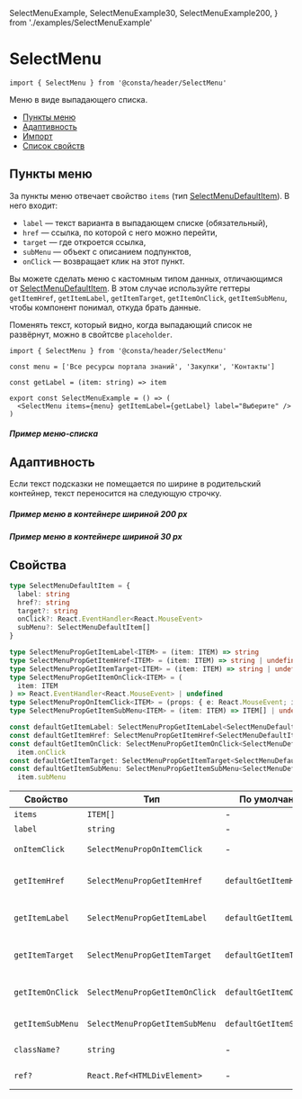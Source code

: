   SelectMenuExample,
  SelectMenuExample30,
  SelectMenuExample200,
} from './examples/SelectMenuExample'

# SelectMenu

```tsx
import { SelectMenu } from '@consta/header/SelectMenu'
```

Меню в виде выпадающего списка.

- [Пункты меню](#пункты-меню)
- [Адаптивность](#адаптивность)
- [Импорт](#импорт)
- [Список свойств](#свойства)

## Пункты меню

За пункты меню отвечает свойство `items` (тип [SelectMenuDefaultItem](#свойства)). В него входит:

- `label` — текст варианта в выпадающем списке (обязательный),
- `href` — ссылка, по которой с него можно перейти,
- `target` — где откроется ссылка,
- `subMenu` — объект с описанием подпунктов,
- `onClick` — возвращает клик на этот пункт.

Вы можете сделать меню с кастомным типом данных, отличающимся от [SelectMenuDefaultItem](#свойства).
В этом случае используйте геттеры
`getItemHref`, `getItemLabel`, `getItemTarget`, `getItemOnClick`, `getItemSubMenu`,
чтобы компонент понимал, откуда брать данные.

Поменять текст, который видно, когда выпадающий список не развёрнут, можно в свойтсве `placeholder`.

```tsx
import { SelectMenu } from '@consta/header/SelectMenu'

const menu = ['Все ресурсы портала знаний', 'Закупки', 'Контакты']

const getLabel = (item: string) => item

export const SelectMenuExample = () => (
  <SelectMenu items={menu} getItemLabel={getLabel} label="Выберите" />
)
```

##### Пример меню-списка

<SelectMenuExample />

## Адаптивность

Если текст подсказки не помещается по ширине в родительский контейнер, текст переносится на следующую строчку.

##### Пример меню в контейнере шириной 200 px

<SelectMenuExample200 />

##### Пример меню в контейнере шириной 30 px

<SelectMenuExample30 />

## Свойства

```ts
type SelectMenuDefaultItem = {
  label: string
  href?: string
  target?: string
  onClick?: React.EventHandler<React.MouseEvent>
  subMenu?: SelectMenuDefaultItem[]
}

type SelectMenuPropGetItemLabel<ITEM> = (item: ITEM) => string
type SelectMenuPropGetItemHref<ITEM> = (item: ITEM) => string | undefined
type SelectMenuPropGetItemTarget<ITEM> = (item: ITEM) => string | undefined
type SelectMenuPropGetItemOnClick<ITEM> = (
  item: ITEM
) => React.EventHandler<React.MouseEvent> | undefined
type SelectMenuPropOnItemClick<ITEM> = (props: { e: React.MouseEvent; item: ITEM }) => void
type SelectMenuPropGetItemSubMenu<ITEM> = (item: ITEM) => ITEM[] | undefined

const defaultGetItemLabel: SelectMenuPropGetItemLabel<SelectMenuDefaultItem> = item => item.label
const defaultGetItemHref: SelectMenuPropGetItemHref<SelectMenuDefaultItem> = item => item.href
const defaultGetItemOnClick: SelectMenuPropGetItemOnClick<SelectMenuDefaultItem> = item =>
  item.onClick
const defaultGetItemTarget: SelectMenuPropGetItemTarget<SelectMenuDefaultItem> = item => item.target
const defaultGetItemSubMenu: SelectMenuPropGetItemSubMenu<SelectMenuDefaultItem> = item =>
  item.subMenu
```

| Свойство         | Тип                            | По умолчанию            | Описание                                       |
| ---------------- | ------------------------------ | ----------------------- | ---------------------------------------------- |
| `items`          | `ITEM[]`                       | -                       | Элементы                                       |
| `label`          | `string`                       | -                       | Надпись                                        |
| `onItemClick`    | `SelectMenuPropOnItemClick`    | -                       | Функция клика по элементу                      |
| `getItemHref`    | `SelectMenuPropGetItemHref`    | `defaultGetItemHref`    | Функция для определения `href` элемента        |
| `getItemLabel`   | `SelectMenuPropGetItemLabel`   | `defaultGetItemLabel`   | Функция для определения заголовка элемента     |
| `getItemTarget`  | `SelectMenuPropGetItemTarget`  | `defaultGetItemTarget`  | Функция для определения `target` элемента      |
| `getItemOnClick` | `SelectMenuPropGetItemOnClick` | `defaultGetItemOnClick` | Функция для определения функции клика элемента |
| `getItemSubMenu` | `SelectMenuPropGetItemSubMenu` | `defaultGetItemSubMenu` | Функция для определения подменю                |
| `className?`     | `string`                       | -                       | Дополнительный CSS-класс                       |
| `ref?`           | `React.Ref<HTMLDivElement>`    | -                       | Ссылка на корневой DOM-элемент                 |
